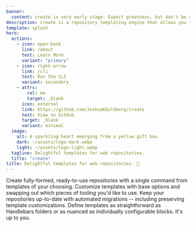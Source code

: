 ```yaml
---
banner:
  content: create is very early stage. Expect greatness, but don't be surprised by breakages. Please report any issues on GitHub! 🙏
description: create is a repository templating engine that allows you to instantiate ready-to-use repositories from flexible, powerful templates.
template: splash
hero:
  actions:
    - icon: open-book
      link: /about
      text: Learn More
      variant: "primary"
    - icon: right-arrow
      link: /cli
      text: Run the CLI
      variant: secondary
    - attrs:
        rel: me
        target: _blank
      icon: external
      link: https://github.com/JoshuaKGoldberg/create
      text: View on GitHub
      target: _blank
      variant: minimal
  image:
    alt: A sparkling heart emerging from a yellow gift box
    dark: ~/assets/logo-dark.webp
    light: ~/assets/logo-light.webp
  tagline: Delightful templates for web repositories.
  title: "create"
title: Delightful templates for web repositories. 💝
---
```



<CardGrid stagger>
	<Card title="Creation from Templates" icon="add-document">
		Create fully-formed, ready-to-use repositories with a single command from
		templates of your choosing.
	</Card>
	<Card title="Flexible Options" icon="setting">
		Customize templates with base options and swapping out which pieces of
		tooling you'd like to use.
	</Card>
	<Card title="Predictable Migrations" icon="approve-check-circle">
		Keep your repositories up-to-date with automated migrations -- including
		preserving template customizations.
	</Card>
	<Card title="Rich Templating" icon="document">
		Define templates as straightforward as Handlebars folders or as nuanced as
		individually configurable blocks. It's up to you.
	</Card>
</CardGrid>
